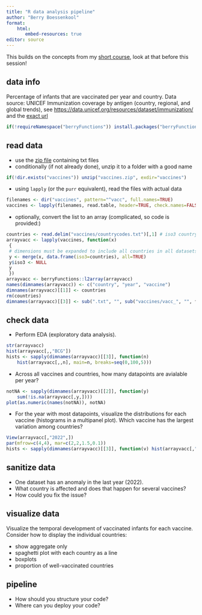 ```yaml
---
title: "R data analysis pipeline"
author: "Berry Boessenkool"
format:
    html: 
       embed-resources: true
editor: source
---
```


This builds on the concepts from my [short course](https://github.com/brry/hour), look at that before this session!

## data info

Percentage of infants that are vaccinated per year and country. Data source: UNICEF Immunization coverage by antigen (country, regional, and global trends), see <https://data.unicef.org/resources/dataset/immunization/> and the [exact url](https://data.unicef.org/resources/data_explorer/unicef_f/?ag=UNICEF&df=GLOBAL_DATAFLOW&ver=1.0&dq=.IM_BCG+IMMUNISATION+IM_DTP1+IM_DTP3+IM_HEPB3+IM_HEPBB+IM_HIB3+IM_IPV1+IM_MCV1+IM_MCV2+IM_PCV3+IM_POL3+IM_RCV1+IM_ROTAC+IM_YFV..&startPeriod=2010&endPeriod=2020&lastnobservations=1)

```r
if(!requireNamespace("berryFunctions")) install.packages("berryFunctions")
```


## read data

-   use the [zip file](vaccines.zip) containing txt files
-   conditionally (if not already done), unzip it to a folder with a good name
```r
if(!dir.exists("vaccines")) unzip("vaccines.zip", exdir="vaccines")
```

-   using `lapply` (or the `purr` equivalent), read the files with actual data
```r
filenames <- dir("vaccines", pattern="^vacc", full.names=TRUE)
vaccines <- lapply(filenames, read.table, header=TRUE, check.names=FALSE)
```

-   optionally, convert the list to an array (complicated, so code is provided:)

```r
countries <- read.delim("vaccines/countrycodes.txt")[,1] # iso3 countrycodes
arrayvacc <- lapply(vaccines, function(x) 
 {
 # dimensions must be expanded to include all countries in all datasets:
 y <- merge(x, data.frame(iso3=countries), all=TRUE)
 y$iso3 <- NULL
 y
 })
arrayvacc <- berryFunctions::l2array(arrayvacc)
names(dimnames(arrayvacc)) <- c("country", "year", "vaccine")
dimnames(arrayvacc)[[1]] <- countries
rm(countries)
dimnames(arrayvacc)[[3]] <- sub(".txt", "", sub("vaccines/vacc_", "", filenames))
```

## check data

-   Perform EDA (exploratory data analysis).
```r
str(arrayvacc)
hist(arrayvacc[,,"BCG"])
hists <- sapply(dimnames(arrayvacc)[[3]], function(n)
	hist(arrayvacc[,,n], main=n, breaks=seq(0,100,5)))
```

-   Across all vaccines and countries, how many datapoints are avialable per year?
```r
notNA <- sapply(dimnames(arrayvacc)[[2]], function(y)
	sum(!is.na(arrayvacc[,y,])))
plot(as.numeric(names(notNA)), notNA)
```

-   For the year with most datapoints, visualize the distributions for each vaccine (histograms in a multipanel plot). Which vaccine has the largest variation among countries?
```r
View(arrayvacc[,"2022",])
par(mfrow=c(4,4), mar=c(2,2,1.5,0.1))
hists <- sapply(dimnames(arrayvacc)[[3]], function(v) hist(arrayvacc[,"2022",v], main=v, breaks=seq(0,100,5), col="salmon"))
```



## sanitize data

-   One dataset has an anomaly in the last year (2022).
-   What country is affected and does that happen for several vaccines?
-   How could you fix the issue?

## visualize data

Visualize the temporal development of vaccinated infants for each vaccine. Consider how to display the individual countries:

-   show aggregate only
-   spaghetti plot with each country as a line
-   boxplots
-   proportion of well-vaccinated countries

## pipeline

-   How should you structure your code?
-   Where can you deploy your code?
